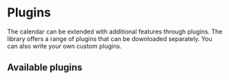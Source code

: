 # Plugins

The calendar can be extended with additional features through plugins. The library offers a range of plugins that can be downloaded separately.
You can also write your own custom plugins.

## Available plugins


<Cards num={2}>
  <Cards.Card
    arrow
    title="Drag and drop"
    href="/docs/calendar/plugins/drag-and-drop"
  ></Cards.Card>
  <Cards.Card
    arrow
    title="Resize"
    href="/docs/calendar/plugins/resize"
  ></Cards.Card>
</Cards>

<Cards num={2}>
  <Cards.Card
    arrow
    title="Event modal"
    href="/docs/calendar/plugins/event-modal"
  ></Cards.Card>
  <Cards.Card
    arrow
    title="Event recurrence"
    href="/docs/calendar/plugins/recurrence"
  ></Cards.Card>
</Cards>

<Cards num={2}>
  <Cards.Card
    arrow
    title="Scroll controller"
    href="/docs/calendar/plugins/scroll-controller"
  ></Cards.Card>
  <Cards.Card
    arrow
    title="Calendar controls"
    href="/docs/calendar/plugins/calendar-controls"
  ></Cards.Card>
</Cards>

<Cards num={2}>
  <Cards.Card
    arrow
    title="Current time indicator"
    href="/docs/calendar/plugins/current-time"
  ></Cards.Card>
  <Cards.Card
    arrow
    title="Events Service"
    href="/docs/calendar/plugins/events-service"
  ></Cards.Card>
</Cards>

<Cards num={2}>
  <Cards.Card
    arrow
    title="Custom plugins"
    href="/docs/calendar/plugins/custom-plugins"
  ></Cards.Card>
</Cards>
